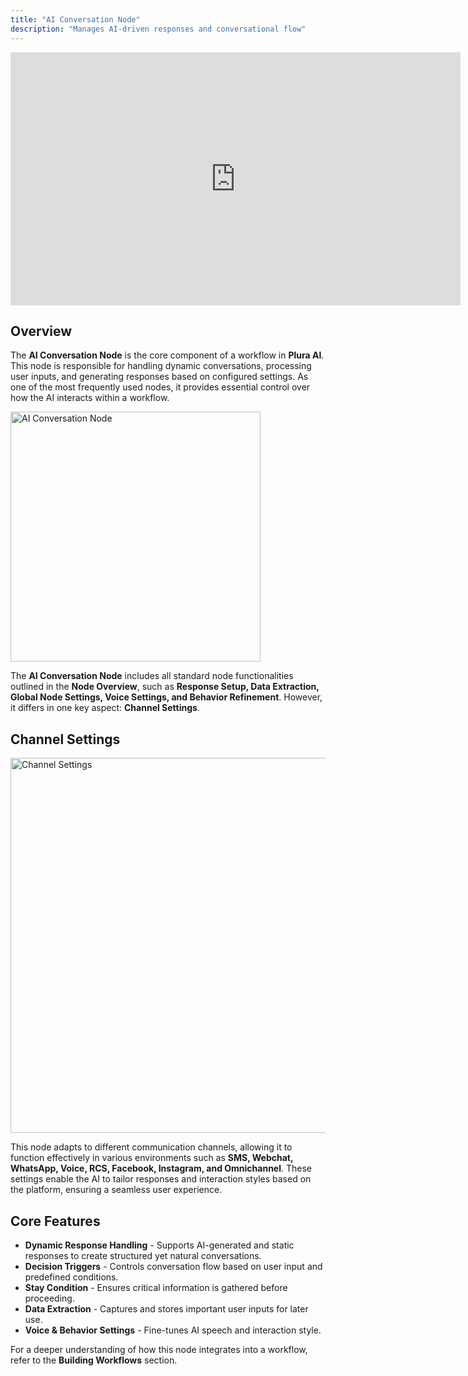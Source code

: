 ```yaml
---
title: "AI Conversation Node"
description: "Manages AI-driven responses and conversational flow"
---
```


<iframe
  width="720"
  height="405"
  src="https://www.youtube.com/embed/xUmMmHE_0tU?list=PL4Esdvw6Uoe2hhGH996R9_fkN32XqM0C-"
  title="AI Conversation Node"
  frameBorder="0"
  allow="accelerometer; autoplay; clipboard-write; encrypted-media; gyroscope; picture-in-picture; web-share"
  referrerPolicy="strict-origin-when-cross-origin"
  allowFullScreen
></iframe>

## Overview

The **AI Conversation Node** is the core component of a workflow in **Plura AI**. This node is responsible for handling dynamic conversations, processing user inputs, and generating responses based on configured settings. As one of the most frequently used nodes, it provides essential control over how the AI interacts within a workflow.

<img
  width="400"
  src="/images/ai-conversation-node.png"
  alt="AI Conversation Node"
/>

The **AI Conversation Node** includes all standard node functionalities outlined in the **Node Overview**, such as **Response Setup, Data Extraction, Global Node Settings, Voice Settings, and Behavior Refinement**. However, it differs in one key aspect: **Channel Settings**.

## Channel Settings

<img
  width="600"
  src="/images/channel-settings.png"
  alt="Channel Settings"
/>

This node adapts to different communication channels, allowing it to function effectively in various environments such as **SMS, Webchat, WhatsApp, Voice, RCS, Facebook, Instagram, and Omnichannel**. These settings enable the AI to tailor responses and interaction styles based on the platform, ensuring a seamless user experience.

## Core Features

- **Dynamic Response Handling** - Supports AI-generated and static responses to create structured yet natural conversations.
- **Decision Triggers** - Controls conversation flow based on user input and predefined conditions.
- **Stay Condition** - Ensures critical information is gathered before proceeding.
- **Data Extraction** - Captures and stores important user inputs for later use.
- **Voice & Behavior Settings** - Fine-tunes AI speech and interaction style.

For a deeper understanding of how this node integrates into a workflow, refer to the **Building Workflows** section.